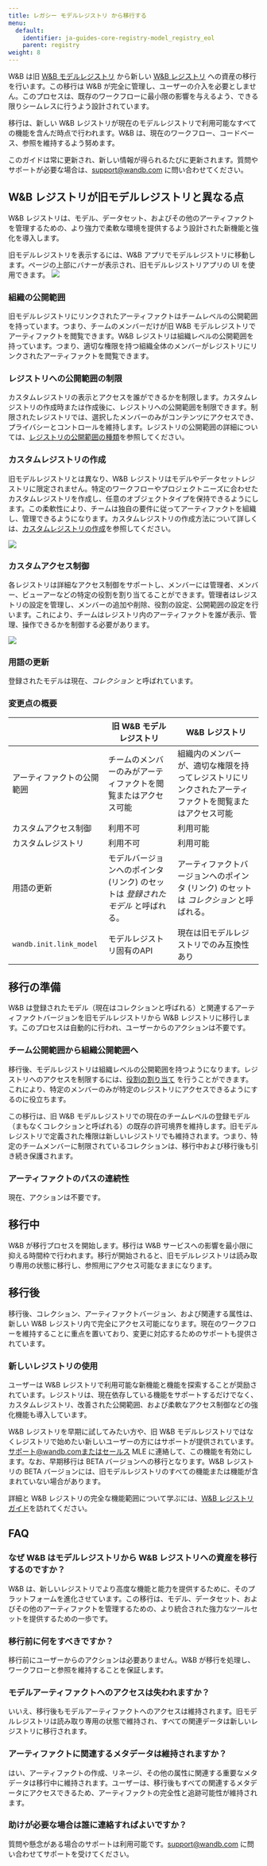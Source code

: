 ---
title: レガシー モデルレジストリ から移行する
menu:
  default:
    identifier: ja-guides-core-registry-model_registry_eol
    parent: registry
weight: 8
---

W&B は旧 [W&B モデルレジストリ](/ja/guides/core/registry/model_registry/) から新しい [W&B レジストリ](/ja/./) への資産の移行を行います。この移行は W&B が完全に管理し、ユーザーの介入を必要としません。このプロセスは、既存のワークフローに最小限の影響を与えるよう、できる限りシームレスに行うよう設計されています。

移行は、新しい W&B レジストリが現在のモデルレジストリで利用可能なすべての機能を含んだ時点で行われます。W&B は、現在のワークフロー、コードベース、参照を維持するよう努めます。

このガイドは常に更新され、新しい情報が得られるたびに更新されます。質問やサポートが必要な場合は、support@wandb.com に問い合わせてください。

## W&B レジストリが旧モデルレジストリと異なる点

W&B レジストリは、モデル、データセット、およびその他のアーティファクトを管理するための、より強力で柔軟な環境を提供するよう設計された新機能と強化を導入します。

<Note>
旧モデルレジストリを表示するには、W&B アプリでモデルレジストリに移動します。ページの上部にバナーが表示され、旧モデルレジストリアプリの UI を使用できます。

<Frame>
    <img src="/images/registry/nav_to_old_model_reg.gif"  />
</Frame>
</Note>

### 組織の公開範囲
旧モデルレジストリにリンクされたアーティファクトはチームレベルの公開範囲を持っています。つまり、チームのメンバーだけが旧 W&B モデルレジストリでアーティファクトを閲覧できます。W&B レジストリは組織レベルの公開範囲を持っています。つまり、適切な権限を持つ組織全体のメンバーがレジストリにリンクされたアーティファクトを閲覧できます。

### レジストリへの公開範囲の制限
カスタムレジストリの表示とアクセスを誰ができるかを制限します。カスタムレジストリの作成時または作成後に、レジストリへの公開範囲を制限できます。制限されたレジストリでは、選択したメンバーのみがコンテンツにアクセスでき、プライバシーとコントロールを維持します。レジストリの公開範囲の詳細については、[レジストリの公開範囲の種類](/ja/./configure_registry.md#registry-visibility-types)を参照してください。

### カスタムレジストリの作成
旧モデルレジストリとは異なり、W&B レジストリはモデルやデータセットレジストリに限定されません。特定のワークフローやプロジェクトニーズに合わせたカスタムレジストリを作成し、任意のオブジェクトタイプを保持できるようにします。この柔軟性により、チームは独自の要件に従ってアーティファクトを組織し、管理できるようになります。カスタムレジストリの作成方法について詳しくは、[カスタムレジストリの作成](/ja/./create_registry)を参照してください。

<Frame>
    <img src="/images/registry/mode_reg_eol.png"  />
</Frame>

### カスタムアクセス制御
各レジストリは詳細なアクセス制御をサポートし、メンバーには管理者、メンバー、ビューアーなどの特定の役割を割り当てることができます。管理者はレジストリの設定を管理し、メンバーの追加や削除、役割の設定、公開範囲の設定を行います。これにより、チームはレジストリ内のアーティファクトを誰が表示、管理、操作できるかを制御する必要があります。

<Frame>
    <img src="/images/registry/registry_access_control.png"  />
</Frame>

### 用語の更新
登録されたモデルは現在、*コレクション* と呼ばれています。

### 変更点の概要

|               | 旧 W&B モデルレジストリ | W&B レジストリ |
| -----         | ----- | ----- |
| アーティファクトの公開範囲| チームのメンバーのみがアーティファクトを閲覧またはアクセス可能 | 組織内のメンバーが、適切な権限を持ってレジストリにリンクされたアーティファクトを閲覧またはアクセス可能  |
| カスタムアクセス制御 | 利用不可 | 利用可能 |
| カスタムレジストリ | 利用不可 | 利用可能 |
| 用語の更新 | モデルバージョンへのポインタ (リンク) のセットは *登録されたモデル* と呼ばれる。 | アーティファクトバージョンへのポインタ (リンク) のセットは *コレクション* と呼ばれる。 | 
| `wandb.init.link_model` | モデルレジストリ固有のAPI | 現在は旧モデルレジストリでのみ互換性あり |

## 移行の準備

W&B は登録されたモデル（現在はコレクションと呼ばれる）と関連するアーティファクトバージョンを旧モデルレジストリから W&B レジストリに移行します。このプロセスは自動的に行われ、ユーザーからのアクションは不要です。

### チーム公開範囲から組織公開範囲へ

移行後、モデルレジストリは組織レベルの公開範囲を持つようになります。レジストリへのアクセスを制限するには、[役割の割り当て](/ja/./configure_registry) を行うことができます。これにより、特定のメンバーのみが特定のレジストリにアクセスできるようにするのに役立ちます。

この移行は、旧 W&B モデルレジストリでの現在のチームレベルの登録モデル（まもなくコレクションと呼ばれる）の既存の許可境界を維持します。旧モデルレジストリで定義された権限は新しいレジストリでも維持されます。つまり、特定のチームメンバーに制限されているコレクションは、移行中および移行後も引き続き保護されます。

### アーティファクトのパスの連続性

現在、アクションは不要です。

## 移行中

W&B が移行プロセスを開始します。移行は W&B サービスへの影響を最小限に抑える時間枠で行われます。移行が開始されると、旧モデルレジストリは読み取り専用の状態に移行し、参照用にアクセス可能なままになります。

## 移行後

移行後、コレクション、アーティファクトバージョン、および関連する属性は、新しい W&B レジストリ内で完全にアクセス可能になります。現在のワークフローを維持することに重点を置いており、変更に対応するためのサポートも提供されています。

### 新しいレジストリの使用

ユーザーは W&B レジストリで利用可能な新機能と機能を探索することが奨励されています。レジストリは、現在依存している機能をサポートするだけでなく、カスタムレジストリ、改善された公開範囲、および柔軟なアクセス制御などの強化機能も導入しています。

W&B レジストリを早期に試してみたい方や、旧 W&B モデルレジストリではなくレジストリで始めたい新しいユーザーの方にはサポートが提供されています。サポート@wandb.comまたはセールス MLE に連絡して、この機能を有効にします。なお、早期移行は BETA バージョンへの移行となります。W&B レジストリの BETA バージョンには、旧モデルレジストリのすべての機能または機能が含まれていない場合があります。

詳細と W&B レジストリの完全な機能範囲について学ぶには、[W&B レジストリガイド](/ja/./)を訪れてください。

## FAQ

### なぜ W&B はモデルレジストリから W&B レジストリへの資産を移行するのですか？

W&B は、新しいレジストリでより高度な機能と能力を提供するために、そのプラットフォームを進化させています。この移行は、モデル、データセット、およびその他のアーティファクトを管理するための、より統合された強力なツールセットを提供するための一歩です。

### 移行前に何をすべきですか？

移行前にユーザーからのアクションは必要ありません。W&B が移行を処理し、ワークフローと参照を維持することを保証します。

### モデルアーティファクトへのアクセスは失われますか？

いいえ、移行後もモデルアーティファクトへのアクセスは維持されます。旧モデルレジストリは読み取り専用の状態で維持され、すべての関連データは新しいレジストリに移行されます。

### アーティファクトに関連するメタデータは維持されますか？

はい、アーティファクトの作成、リネージ、その他の属性に関連する重要なメタデータは移行中に維持されます。ユーザーは、移行後もすべての関連するメタデータにアクセスできるため、アーティファクトの完全性と追跡可能性が維持されます。

### 助けが必要な場合は誰に連絡すればよいですか？

質問や懸念がある場合のサポートは利用可能です。support@wandb.com に問い合わせてサポートを受けてください。